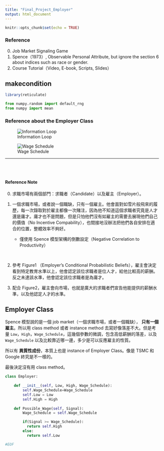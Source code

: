 ```yaml
---
title: "Final_Project_Employer"
output: html_document
---
```


```r
knitr::opts_chunk$set(echo = TRUE)
```

### Reference

0. Job Market Signaling Game
1. Spence（1973）, Observable Personal Attribute, but ignore the section 6 about indices such as race or gender.
2. Course Tutorial（Video, E-book, Scripts, Slides）

## makecondition

```r
library(reticulate)
```

```python
from numpy.random import default_rng
from numpy import mean
```

### Reference about the Employer Class

![Information Loop](./Figures/Figure1.png)

![Wage Schedule](./Figures/Figure2.png)

---

<br>
<br>


#### Reference Note

0. 求職市場有兩個部門：求職者（Candidate）以及雇主（Employer）。

1. 一個求職市場，或者說一個職缺，只有一個雇主。他會面對如雪片般飛來的履歷，每一次錄取對於雇主都像一次賭注，因為他不知道這個求職者究竟是人才還是庸才。庸才也不是問題，但是只怕他們沒有如雇主的需要去展現他們自己的價值（No Incentive Compability），也間接地沒辦法把他們各自安排在適合的位置，整體效率不夠好。

   - 僅使用 Spence 模型架構的倒數設定（Negative Correlation to Productivity）
 
<br>

2. 參考 Figure1 （Employer's Conditional Probabilistic Beliefs），雇主會決定看到特定教育水準以上，他會認定該位求職者是位人才，給他比較高的薪酬。反之未達該水準，他會認定該位求職者是為庸才。

3. 配合 Figure2，雇主會向市場，也就是廣大的求職者們宣告他能提供的薪酬水準，以及他認定人才的水準。

## Employer Class

Spence 模型說的是一個 job market（一個求職市場，或者一個職缺）， __只有一個雇主__。所以用 class method 或者 instance method 去寫好像落差不大。但是考量 `Low`，`High`，`Wage_Schedule`，這幾個參數的微調，包含高低薪酬的落差，以及 `Wage_Schedule` 以及比較靠近哪一邊，多少是可以反應雇主的性質。

所以有 __異質性成份__，本質上也是 instance of Employer Class。像是 TSMC 和 Google 終究是不一樣的。

最後決定沒有用 class method。

```python
class Employer:
    
    def __init__(self, Low, High, Wage_Schedule):
        self.Wage_Schedule=Wage_Schedule
        self.Low = Low
        self.High = High
       
    def Possible_Wage(self, Signal):
        Wage_Schedule = self.Wage_Schedule

        if(Signal >= Wage_Schedule):
          return self.High
        else:
          return self.Low

#EOF
```
